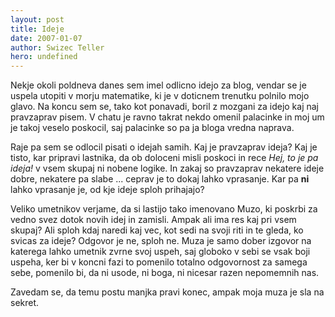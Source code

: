 ```yaml
---
layout: post
title: Ideje
date: 2007-01-07
author: Swizec Teller
hero: undefined
---
```


Nekje okoli poldneva danes sem imel odlicno idejo za blog, vendar se je uspela utopiti v morju matematike, ki je v doticnem trenutku polnilo mojo glavo. Na koncu sem se, tako kot ponavadi, boril z mozgani za idejo kaj naj pravzaprav pisem. V chatu je ravno takrat nekdo omenil palacinke in moj um je takoj veselo poskocil, saj palacinke so pa ja bloga vredna naprava.

Raje pa sem se odlocil pisati o idejah samih. Kaj je pravzaprav ideja? Kaj je tisto, kar pripravi lastnika, da ob doloceni misli poskoci in rece _Hej, to je pa ideja!_ v vsem skupaj ni nobene logike. In zakaj so pravzaprav nekatere ideje dobre, nekatere pa slabe ... ceprav je to dokaj lahko vprasanje. Kar pa **ni** lahko vprasanje je, od kje ideje sploh prihajajo?

Veliko umetnikov verjame, da si lastijo tako imenovano Muzo, ki poskrbi za vedno svez dotok novih idej in zamisli. Ampak ali ima res kaj pri vsem skupaj? Ali sploh kdaj naredi kaj vec, kot sedi na svoji riti in te gleda, ko svicas za ideje? Odgovor je ne, sploh ne. Muza je samo dober izgovor na katerega lahko umetnik zvrne svoj uspeh, saj globoko v sebi se vsak boji uspeha, ker bi v koncni fazi to pomenilo totalno odgovornost za samega sebe, pomenilo bi, da ni usode, ni boga, ni nicesar razen nepomemnih nas.

Zavedam se, da temu postu manjka pravi konec, ampak moja muza je sla na sekret.
